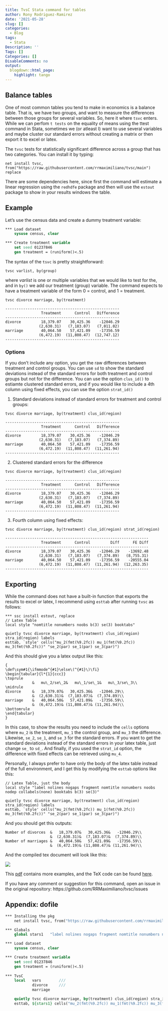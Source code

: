```yaml
---
title: TvsC Stata command for tables
author: Rony Rodriguez-Ramirez
date: '2021-05-28'
slug: []
categories:
  - Blog
tags:
  - Stata
Description: ''
Tags: []
Categories: []
DisableComments: no
output:
  blogdown::html_page:
    highlight: tango
---
```


## Balance tables

One of most common tables you tend to make in economics is a balance table. That is, we have two groups, and want to measure the differences between those groups for several variables. So, here it where `tsvc` enters. While we can perfom `t tests` on the equality of means using the ttest command in Stata, sometimes we (or atleast I) want to use several variables and maybe cluster our standard errors without creating a matrix or then export it to excel or latex.

The `tvsc` tests for statistically significant difference across a group that has two categories. You can install it by typing:

```
net install tvsc, from("https://raw.githubusercontent.com/rrmaximiliano/tvsc/main") replace
```

There are some dependencies here, since first the command will estimate a linear regression using the `redhdfe` package and then will use the `estout` package to show in your results windows the table.

## Example

Let's use the census data and create a dummy treatment variable: 

```stata
*** Load dataset
    sysuse census, clear 

*** Create treatment variable
    set seed 01237846
    gen treatment = (runiform()<.5)
```

The syntax of the `tsvc` is pretty straightforward:

```
tvsc varlist, by(group)
```

where _varlist_ is one or multiple variables that we would like to test for the, and in `by()` we add our treatment (group) variable. The command expects to have a treatment variable of the form 0 = control, and 1 = treatment. 

```
tvsc divorce marriage, by(treatment)
```

```
---------------------------------------------------
                Treatment      Control   Difference
---------------------------------------------------
divorce         18,379.07    30,425.36    -12046.29
               (2,630.31)   (7,183.07)   (7,011.02)
marriage        40,064.50    57,421.09    -17356.59
               (6,472.19)  (11,808.47)  (12,747.12)
---------------------------------------------------
```

### Options

If you don't include any option, you get the raw differences between treatment and control groups. You can use `sd` to show the standard deviations instead of the standard errors for both treatment and control groups but not for the difference. You can use the option `clus_id()` to estiamte clustered standard errors, and if you would like to include a 4th column using fixed effects, you can use the option `strat_id()`

1. Standard deviations instead of standard errors for treatment and control groups: 

```
tvsc divorce marriage, by(treatment) clus_id(region)
```

```
---------------------------------------------------
                Treatment      Control   Difference
---------------------------------------------------
divorce         18,379.07    30,425.36    -12046.29
               (2,630.31)   (7,183.07)   (7,374.89)
marriage        40,064.50    57,421.09    -17356.59
               (6,472.19)  (11,808.47)  (11,261.94)
---------------------------------------------------
```

2. Clustered standard errors for the difference

```
tvsc divorce marriage, by(treatment) clus_id(region)
```

```
---------------------------------------------------
                Treatment      Control   Difference
---------------------------------------------------
divorce         18,379.07    30,425.36    -12046.29
               (2,630.31)   (7,183.07)   (7,374.89)
marriage        40,064.50    57,421.09    -17356.59
               (6,472.19)  (11,808.47)  (11,261.94)
---------------------------------------------------
```

3. Fourth column using fixed effects:

```
tvsc divorce marriage, by(treatment) clus_id(region) strat_id(region)
```

```
----------------------------------------------------------------
                Treatment      Control         Diff      FE Diff
----------------------------------------------------------------
divorce         18,379.07    30,425.36    -12046.29    -13692.48
               (2,630.31)   (7,183.07)   (7,374.89)   (8,755.31)
marriage        40,064.50    57,421.09    -17356.59    -20555.04
               (6,472.19)  (11,808.47)  (11,261.94)  (12,263.35)
----------------------------------------------------------------
```

## Exporting

While the command does not have a built-in function that exports the results to excel or latex, I recommend using `esttab` after running `tvsc` as follows:


```
*** ssc install estout, replace
// Latex Table
local style "nomtitle nonumbers noobs b(3) se(3) booktabs"

quietly tvsc divorce marriage, by(treatment) clus_id(region) stra_id(region) labels
esttab, `style' cells("mu_2(fmt(%9.2fc)) mu_1(fmt(%9.2fc)) mu_3(fmt(%9.2fc))" "se_2(par) se_1(par) se_3(par)") 
```

And this should give you a latex output like this:

```
{
\def\sym#1{\ifmmode^{#1}\else\(^{#1}\)\fi}
\begin{tabular}{l*{1}{ccc}}
\toprule
            &   mu\_2/se\_2&   mu\_1/se\_1&   mu\_3/se\_3\\
\midrule
divorce     &   18,379.07&   30,425.36&   -12046.29\\
            &  (2,630.31)&  (7,183.07)&  (7,374.89)\\
marriage    &   40,064.50&   57,421.09&   -17356.59\\
            &  (6,472.19)& (11,808.47)& (11,261.94)\\
\bottomrule
\end{tabular}
}
```

In this case, to show the results you need to include the `cells` options where `mu_2` is the treatment, `mu_1` the control group, and `mu_3` the difference. Likewise, `se_2`, `se_1`, and `se_3` for the standard errors. If you want to get the standard deviations instead of the standard errors in your latex table, just change `se_` to `sd_`. And finally, if you used the `strat_id` option, the difference with fixed effects can be retrieved using `mu_4`.  

Personally, I always prefer to have only the body of the latex table instead of the full environment, and I get this by modifying the `esttab` options like this:


```
// Latex Table, just the body
local style "label nolines nogaps fragment nomtitle nonumbers noobs nodep collabels(none) booktabs b(3) se(3)"

quietly tvsc divorce marriage, by(treatment) clus_id(region) stra_id(region) labels
esttab, `style' cells("mu_2(fmt(%9.2fc)) mu_1(fmt(%9.2fc)) mu_3(fmt(%9.2fc))" "se_2(par) se_1(par) se_3(par)") 
```

And you should get this outputs:

```
Number of divorces  &   18,379.07&   30,425.36&   -12046.29\\
                    &  (2,630.31)&  (7,183.07)&  (7,374.89)\\
Number of marriages &   40,064.50&   57,421.09&   -17356.59\\
                    &  (6,472.19)& (11,808.47)& (11,261.94)\\
```


And the compiled tex document will look like this:


![](figs/tab1.png)

This [pdf](https://rawcdn.githack.com/RRMaximiliano/tvsc/c1ad6118a944c4ae8dfa67a0f05a87bcce3911b9/outputs/00_index.pdf) contains more examples, and the TeX code can be found [here](https://github.com/RRMaximiliano/tvsc/blob/main/outputs/00_index.tex). 

If you have any comment or suggestion for this command, open an issue in the original repository: https://github.com/RRMaximiliano/tvsc/issues

## Appendix: dofile

```stata

*** Installing the pkg
    net install tvsc, from("https://raw.githubusercontent.com/rrmaximiliano/tvsc/main") replace

*** Globals
    global stars1	"label nolines nogaps fragment nomtitle nonumbers noobs nodep star(* 0.10 ** 0.05 *** 0.01) collabels(none) booktabs b(3) se(3)"

*** Load dataset
    sysuse census, clear 

*** Create treatment variable
    set seed 01237846
    gen treatment = (runiform()<.5)
   
*** TvsC
    local   vars        ///
            divorce     ///
            marriage

    quietly tvsc divorce marriage, by(treatment) clus_id(region) stra_id(region) labels
    esttab, ${stars1} cells("mu_2(fmt(%9.2fc)) mu_1(fmt(%9.2fc)) mu_3(fmt(%9.2fc))" "se_2(par) se_1(par) se_3(par)")

```



